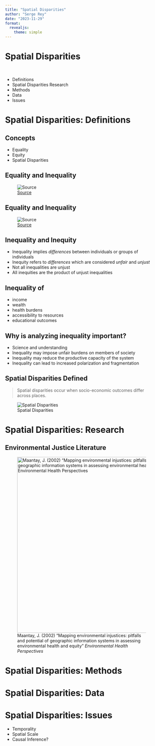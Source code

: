 ```yaml
---
title: "Spatial Disparities"
author: "Serge Rey"
date: "2023-11-29"
format: 
  revealjs:
    theme: simple
---
```

# Spatial Disparities 
<br/>

::: {.incremental}
- Definitions
- Spatial Disparities Research
- Methods
- Data
- Issues
:::

# Spatial Disparities: Definitions

## Concepts

- Equality
- Equity
- Spatial Disparities

## Equality and Inequality

![[Source](https://www.humanrightscareers.com/issues/inequity-vs-inequality-an-explainer/)](../images/equalityopportunity.png)

## Equality and Inequality

![[Source](https://www.humanrightscareers.com/issues/inequity-vs-inequality-an-explainer/)](../images/equalityoutput.png)

## Inequality and Inequity

- Inequality implies *differences* between individuals or groups of individuals
- Inequity refers to *differences* which are considered *unfair* and *unjust*
- Not all inequalities are unjust
- All inequities are the product of unjust inequalities

## Inequality of
- income
- wealth
- health burdens
- accessibility to resources
- educational outcomes

## Why is analyzing inequality important?

- Science and understanding
- Inequality may impose unfair burdens on members of society
- Inequality may reduce the productive capacity of the system
- Inequality can lead to increased polarization and fragmentation


## Spatial Disparities Defined

> Spatial disparities occur when socio-economic outcomes differ across places.

![Spatial Disparities](../images/spatialdisparitiesoverman.png)




# Spatial Disparities: Research

## Environmental Justice Literature

![Maantay, J. (2002) "Mapping environmental injustices: pitfalls and potential of geographic information systems in assessing environmental health and equity" *Environmental Health Perspectives*](../images/envj-research-table.png){width=6in}





# Spatial Disparities: Methods


# Spatial Disparities: Data
# Spatial Disparities: Issues
- Temporality
- Spatial Scale
- Causal Inference?
